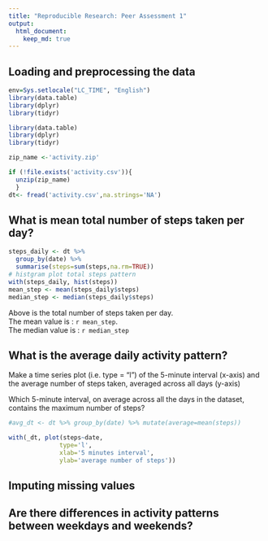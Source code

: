 ```yaml
---
title: "Reproducible Research: Peer Assessment 1"
output: 
  html_document:
    keep_md: true
---
```



## Loading and preprocessing the data
```r
env=Sys.setlocale("LC_TIME", "English")
library(data.table)
library(dplyr)
library(tidyr)
```

```r
library(data.table)
library(dplyr)
library(tidyr)

zip_name <-'activity.zip'

if (!file.exists('activity.csv')){
  unzip(zip_name)
  }
dt<- fread('activity.csv',na.strings='NA')

```

## What is mean total number of steps taken per day?
```r
steps_daily <- dt %>% 
  group_by(date) %>% 
  summarise(steps=sum(steps,na.rm=TRUE))
# histgram plot total steps pattern
with(steps_daily, hist(steps))
mean_step <- mean(steps_daily$steps)
median_step <- median(steps_daily$steps)
```
Above is the total number of steps taken per day.   
The mean value is : `r mean_step`.   
The median value is : `r median_step`    

## What is the average daily activity pattern?
Make a time series plot (i.e. \color{red}{\verb|type = "l"|}type = "l") of the 5-minute interval (x-axis) and the average number of steps taken, averaged across all days (y-axis)

Which 5-minute interval, on average across all the days in the dataset, contains the maximum number of steps?
```r
#avg_dt <- dt %>% group_by(date) %>% mutate(average=mean(steps))

with(_dt, plot(steps~date,
              type='l',
              xlab='5 minutes interval',
              ylab='average number of steps'))

```

## Imputing missing values



## Are there differences in activity patterns between weekdays and weekends?
